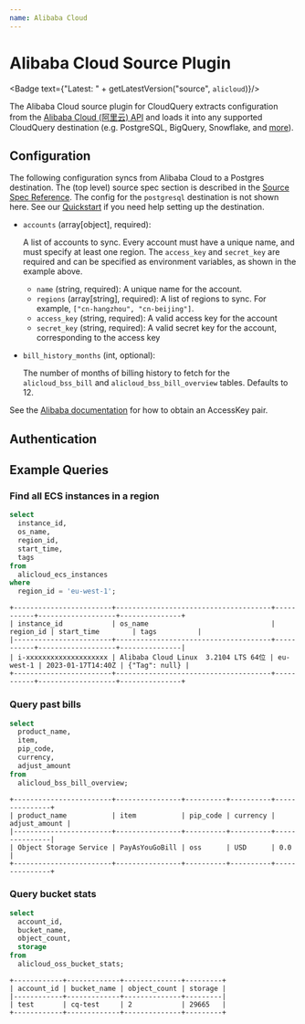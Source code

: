 ```yaml
---
name: Alibaba Cloud
---
```

# Alibaba Cloud Source Plugin


<Badge text={"Latest: " + getLatestVersion("source", `alicloud`)}/>

The Alibaba Cloud source plugin for CloudQuery extracts configuration from the [Alibaba Cloud (阿里云) API](https://www.alibabacloud.com/product/openapiexplorer) and loads it into any supported CloudQuery destination (e.g. PostgreSQL, BigQuery, Snowflake, and [more](/docs/plugins/destinations/overview)).

## Configuration

The following configuration syncs from Alibaba Cloud to a Postgres destination. The (top level) source spec section is described in the [Source Spec Reference](https://www.cloudquery.io/docs/reference/source-spec). The config for the `postgresql` destination is not shown here. See our [Quickstart](/docs/quickstart) if you need help setting up the destination.

<Configuration />

- `accounts` (array[object], required):

  A list of accounts to sync. Every account must have a unique name, and must specify at least one region. The `access_key` and `secret_key` are required and can be specified as environment variables, as shown in the example above.
  - `name` (string, required): A unique name for the account.
  - `regions` (array[string], required): A list of regions to sync. For example, `["cn-hangzhou", "cn-beijing"]`.
  - `access_key` (string, required): A valid access key for the account
  - `secret_key` (string, required): A valid secret key for the account, corresponding to the access key

- `bill_history_months` (int, optional):

  The number of months of billing history to fetch for the `alicloud_bss_bill` and `alicloud_bss_bill_overview` tables. Defaults to 12.


See the [Alibaba documentation](https://www.alibabacloud.com/help/en/basics-for-beginners/latest/obtain-an-accesskey-pair) for how to obtain an AccessKey pair.

## Authentication

<Authentication />

## Example Queries

### Find all ECS instances in a region

```sql copy
select 
  instance_id, 
  os_name, 
  region_id, 
  start_time, 
  tags 
from 
  alicloud_ecs_instances 
where 
  region_id = 'eu-west-1';
```

```text copy
+------------------------+--------------------------------------+-----------+-------------------+---------------+
| instance_id            | os_name                              | region_id | start_time        | tags          |
|------------------------+--------------------------------------+-----------+-------------------+---------------|
| i-xxxxxxxxxxxxxxxxxxxx | Alibaba Cloud Linux  3.2104 LTS 64位 | eu-west-1 | 2023-01-17T14:40Z | {"Tag": null} |
+------------------------+--------------------------------------+-----------+-------------------+---------------+
```

### Query past bills

```sql copy
select 
  product_name, 
  item, 
  pip_code, 
  currency, 
  adjust_amount 
from 
  alicloud_bss_bill_overview;
```

```text copy
+------------------------+----------------+----------+----------+---------------+
| product_name           | item           | pip_code | currency | adjust_amount |
|------------------------+----------------+----------+----------+---------------|
| Object Storage Service | PayAsYouGoBill | oss      | USD      | 0.0           |
+------------------------+----------------+----------+----------+---------------+
```

### Query bucket stats

```sql copy
select 
  account_id, 
  bucket_name, 
  object_count, 
  storage 
from 
  alicloud_oss_bucket_stats;
```

```text copy
+------------+-------------+--------------+---------+
| account_id | bucket_name | object_count | storage |
|------------+-------------+--------------+---------|
| test       | cq-test     | 2            | 29665   |
+------------+-------------+--------------+---------+
```